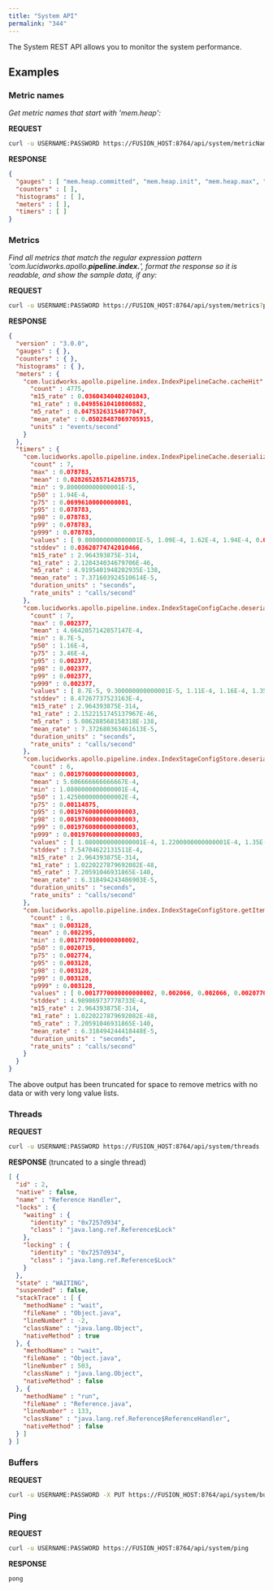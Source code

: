 ```yaml
---
title: "System API"
permalink: "344"
---
```


The System REST API allows you to monitor the system performance.

## Examples

### Metric names

*Get metric names that start with 'mem.heap':*

**REQUEST**

```bash
curl -u USERNAME:PASSWORD https://FUSION_HOST:8764/api/system/metricNames?prefix=mem.heap
```

**RESPONSE**

```json
{
  "gauges" : [ "mem.heap.committed", "mem.heap.init", "mem.heap.max", "mem.heap.usage", "mem.heap.used" ],
  "counters" : [ ],
  "histograms" : [ ],
  "meters" : [ ],
  "timers" : [ ]
}
```

### Metrics

*Find all metrics that match the regular expression pattern 'com.lucidworks.apollo.**pipeline.index.**', format the response so it is readable, and show the sample data, if any:*

**REQUEST**

```bash
curl -u USERNAME:PASSWORD https://FUSION_HOST:8764/api/system/metrics?pattern=com.lucidworks.apollo.*pipeline.index.*&pretty=true&showSamples=true
```

**RESPONSE**

```json
{
  "version" : "3.0.0",
  "gauges" : { },
  "counters" : { },
  "histograms" : { },
  "meters" : {
    "com.lucidworks.apollo.pipeline.index.IndexPipelineCache.cacheHit" : {
      "count" : 4775,
      "m15_rate" : 0.03604340402401043,
      "m1_rate" : 0.04985610410800882,
      "m5_rate" : 0.04753263154077047,
      "mean_rate" : 0.05028487069705915,
      "units" : "events/second"
    }
  },
  "timers" : {
    "com.lucidworks.apollo.pipeline.index.IndexPipelineCache.deserialize" : {
      "count" : 7,
      "max" : 0.078783,
      "mean" : 0.028265285714285715,
      "min" : 9.800000000000001E-5,
      "p50" : 1.94E-4,
      "p75" : 0.06996100000000001,
      "p95" : 0.078783,
      "p98" : 0.078783,
      "p99" : 0.078783,
      "p999" : 0.078783,
      "values" : [ 9.800000000000001E-5, 1.09E-4, 1.62E-4, 1.94E-4, 0.04855, 0.06996100000000001, 0.078783 ],
      "stddev" : 0.03620774742010466,
      "m15_rate" : 2.964393875E-314,
      "m1_rate" : 2.128434034679706E-46,
      "m5_rate" : 4.9195401948202935E-138,
      "mean_rate" : 7.371603924510614E-5,
      "duration_units" : "seconds",
      "rate_units" : "calls/second"
    },
    "com.lucidworks.apollo.pipeline.index.IndexStageConfigCache.deserialize" : {
      "count" : 7,
      "max" : 0.002377,
      "mean" : 4.6642857142857147E-4,
      "min" : 8.7E-5,
      "p50" : 1.16E-4,
      "p75" : 3.46E-4,
      "p95" : 0.002377,
      "p98" : 0.002377,
      "p99" : 0.002377,
      "p999" : 0.002377,
      "values" : [ 8.7E-5, 9.300000000000001E-5, 1.11E-4, 1.16E-4, 1.35E-4, 3.46E-4, 0.002377 ],
      "stddev" : 8.47267737523163E-4,
      "m15_rate" : 2.964393875E-314,
      "m1_rate" : 2.1522151745137967E-46,
      "m5_rate" : 5.086288568158318E-138,
      "mean_rate" : 7.372680363461613E-5,
      "duration_units" : "seconds",
      "rate_units" : "calls/second"
    },
    "com.lucidworks.apollo.pipeline.index.IndexStageConfigStore.deserialize" : {
      "count" : 6,
      "max" : 0.0019760000000000003,
      "mean" : 5.606666666666667E-4,
      "min" : 1.0800000000000001E-4,
      "p50" : 1.4250000000000002E-4,
      "p75" : 0.00114875,
      "p95" : 0.0019760000000000003,
      "p98" : 0.0019760000000000003,
      "p99" : 0.0019760000000000003,
      "p999" : 0.0019760000000000003,
      "values" : [ 1.0800000000000001E-4, 1.2200000000000001E-4, 1.35E-4, 1.5000000000000001E-4, 8.730000000000001E-4, 0.0019760000000000003 ],
      "stddev" : 7.54704622131511E-4,
      "m15_rate" : 2.964393875E-314,
      "m1_rate" : 1.0220227879692082E-48,
      "m5_rate" : 7.20591046931865E-140,
      "mean_rate" : 6.318494243486903E-5,
      "duration_units" : "seconds",
      "rate_units" : "calls/second"
    },
    "com.lucidworks.apollo.pipeline.index.IndexStageConfigStore.getItem" : {
      "count" : 6,
      "max" : 0.003128,
      "mean" : 0.002295,
      "min" : 0.0017770000000000002,
      "p50" : 0.0020715,
      "p75" : 0.002774,
      "p95" : 0.003128,
      "p98" : 0.003128,
      "p99" : 0.003128,
      "p999" : 0.003128,
      "values" : [ 0.0017770000000000002, 0.002066, 0.002066, 0.0020770000000000003, 0.0026560000000000004, 0.003128 ],
      "stddev" : 4.989869737778733E-4,
      "m15_rate" : 2.964393875E-314,
      "m1_rate" : 1.0220227879692082E-48,
      "m5_rate" : 7.20591046931865E-140,
      "mean_rate" : 6.318494244418448E-5,
      "duration_units" : "seconds",
      "rate_units" : "calls/second"
    }
  }
}
```

The above output has been truncated for space to remove metrics with no data or with very long value lists.

### Threads

**REQUEST**

```bash
curl -u USERNAME:PASSWORD https://FUSION_HOST:8764/api/system/threads
```

**RESPONSE** (truncated to a single thread)

```json
[ {
  "id" : 2,
  "native" : false,
  "name" : "Reference Handler",
  "locks" : {
    "waiting" : {
      "identity" : "0x7257d934",
      "class" : "java.lang.ref.Reference$Lock"
    },
    "locking" : {
      "identity" : "0x7257d934",
      "class" : "java.lang.ref.Reference$Lock"
    }
  },
  "state" : "WAITING",
  "suspended" : false,
  "stackTrace" : [ {
    "methodName" : "wait",
    "fileName" : "Object.java",
    "lineNumber" : -2,
    "className" : "java.lang.Object",
    "nativeMethod" : true
  }, {
    "methodName" : "wait",
    "fileName" : "Object.java",
    "lineNumber" : 503,
    "className" : "java.lang.Object",
    "nativeMethod" : false
  }, {
    "methodName" : "run",
    "fileName" : "Reference.java",
    "lineNumber" : 133,
    "className" : "java.lang.ref.Reference$ReferenceHandler",
    "nativeMethod" : false
  } ]
} ]
```

### Buffers

**REQUEST**

```bash
curl -u USERNAME:PASSWORD -X PUT https://FUSION_HOST:8764/api/system/buffers
```

### Ping

**REQUEST**

```bash
curl -u USERNAME:PASSWORD https://FUSION_HOST:8764/api/system/ping
```

**RESPONSE**

```
pong
```
